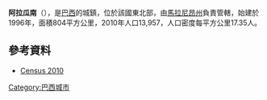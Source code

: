 {{Coord|2|57|10|S|45|39|54|W|display=title}}

'''阿拉瓜南'''（{{lang-pt|Araguanã}}），是[[巴西|巴西]]的城鎮，位於該國東北部，由[[馬拉尼昂州|馬拉尼昂州]]負責管轄，始建於1996年，面積804平方公里，2010年人口13,957，人口密度每平方公里17.35人。

==參考資料==
*[http://servicodados.ibge.gov.br/Download/Download.ashx?u=ftp.ibge.gov.br/Censos/Censo_Demografico_2010/resultados/total_populacao_pernambuco.zip Census 2010]{{dead link|date=十一月 2017 |bot=InternetArchiveBot }}

{{Brazil-geo-stub}}
[[Category:巴西城市|Category:巴西城市]]